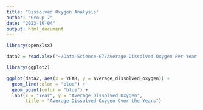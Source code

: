 ```yaml
---
title: "Dissolved Oxygen Analysis"
author: "Group 7"
date: "2023-10-04"
output: html_document
---
```


```r
library(openxlsx)

data2 = read.xlsx("~/Data-Science-G7/Average Dissolved Oxygen Per Year.xlsx")

library(ggplot2)

ggplot(data2, aes(x = YEAR, y = average_dissolved_oxygen)) +
  geom_line(color = "blue") +
  geom_point(color = "blue") +
  labs(x = "Year", y = "Average Dissolved Oxygen", 
       title = "Average Dissolved Oxygen Over the Years")
```

